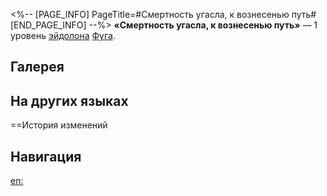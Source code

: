 <%-- [PAGE_INFO]
PageTitle=#Смертность угасла, к вознесенью путь#
[END_PAGE_INFO] --%>
{{Эйдолон Инфобокс
|Название         = Смертность угасла, к вознесенью путь
|Изображение      = Эйдолон Смертность угасла, к вознесенью путь.png
|Персонаж         = Фуга
|Уровень          = 1
|Длительность     = 
|Описание         = Эффективность пробития уязвимости союзника со статусом Молитва лисы повышается на 50%.
|Свойство1        = 
|Масштабирование1 = 
}}
'''«Смертность угасла, к вознесенью путь»''' — 1 уровень [[эйдолон]]а [[Фуга]].

==Галерея==
{{Галерея|position=left|captionalign=center
|Персонаж Фуга Эйдолон 1.png|Осколок Эйдолона
}}

==На других языках==
{{На других языках
|en   = Earthbound I Was, Cloudward I Be
|zhs  = 狐尘已去，云驾有期
|zht  = 狐塵已去，雲駕有期
|ja   = {{Rubi|狐塵|こじん}}とうに{{Rubi|散|ち}}り、{{Rubi|雲|くも}}を{{Rubi|駕|が}}とすればその{{Rubi|期|き}}あり
|ko   = 떠나간 여우의 삶, 기약된 운거
|es   = Del suelo al cielo
|fr   = Mortalité envolée et départ annoncé
|ru   = Смертность угасла, к вознесенью путь
|th   = Earthbound I Was, Cloudward I Be
|vi   = Hồ Trần Đã Tận, Cưỡi Mây Về Trời
|de   = Einst erdgebunden, bald wolkenwärts
|id   = Earthbound I Was, Cloudward I Be
|pt   = Estava Presa à Terra, Agora Sigo para as Nuvens
}}

==История изменений
{{История изменений|3.5}}

==Навигация==
{{Навык Навбокс|Фуга}}

[[en:]]